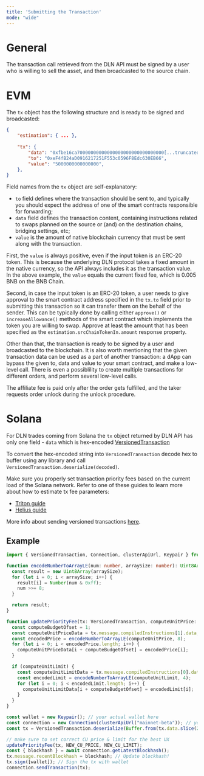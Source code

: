 ```yaml
---
title: 'Submitting the Transaction'
mode: "wide"
---
```


# General

The transaction call retrieved from the DLN API must be signed by a user who is willing to sell the asset, and then broadcasted to the source chain.

# EVM

The `tx` object has the following structure and is ready to be signed and broadcasted:
```json
{
    "estimation": { ... },
    
    "tx": {
        "data": "0xfbe16ca70000000000000000000000000000000[...truncated...]",
        "to": "0xeF4fB24aD0916217251F553c0596F8Edc630EB66",
        "value": "5000000000000000",
    },
}
```

Field names from the `tx` object are self-explanatory:
- `to` field defines where the transaction should be sent to, and typically you should expect the address of one of the smart contracts responsible
  for forwarding;
- `data` field defines the transaction content, containing instructions related to swaps planned on the source or (and) on the destination chains,
bridging settings, etc;
- `value` is the amount of native blockchain currency that must be sent along with the transaction.

First, the `value` is always positive, even if the input token is an ERC-20 token. This is because the underlying DLN protocol takes a fixed amount in
the native currency, so the API always includes it as the transaction value. In the above example, the `value` equals the current fixed fee, which is
0.005 BNB on the BNB Chain.

Second, in case the input token is an ERC-20 token, a user needs to give approval to the smart contract address specified in the `tx.to` field prior
to submitting this transaction so it can transfer them on the behalf of the sender. This can be typically done by calling either `approve()` or
`increaseAllowance()` methods of the smart contract which implements the token you are willing to swap. Approve at least the amount that has been
specified as the `estimation.srcChainTokenIn.amount` response property.

Other than that, the transaction is ready to be signed by a user and broadcasted to the blockchain. It is also worth mentioning that the given
transaction data can be used as a part of another transaction: a dApp can bypass the given to, data and value to your smart contract, and make a
low-level call. There is even a possiblility to create multiple transactions for different orders, and perform several low-level calls.

<Note> The affiliate fee is paid only after the order gets fulfilled, and the taker requests order unlock during the unlock procedure. </Note>

# Solana

For DLN trades coming from Solana the `tx` object returned by DLN API has only one field - `data` which is hex-encoded
[VersionedTransaction](https://docs.solana.com/developing/versioned-transactions)

To convert the hex-encoded string into `VersionedTransaction` decode hex to buffer using any library and call
`VersionedTransaction.deserialize(decoded)`.

<Card title="Resources">

Make sure you properly set transaction priority fees based on the current load of the Solana network. Refer to one of these guides to learn more about
how to estimate tx fee parameters: 
- [Triton guide](https://docs.triton.one/chains/solana/improved-priority-fees-api)
- [Helius guide](https://docs.helius.dev/solana-apis/priority-fee-api)

More info about sending versioned transactions
[here](https://docs.phantom.com/solana/sending-a-transaction-1#signing-and-sending-a-versioned-transaction). 

</Card>

## Example

```typescript
import { VersionedTransaction, Connection, clusterApiUrl, Keypair } from "@solana/web3.js";

function encodeNumberToArrayLE(num: number, arraySize: number): Uint8Array {
  const result = new Uint8Array(arraySize);
  for (let i = 0; i < arraySize; i++) {
    result[i] = Number(num & 0xff);
    num >>= 8;
  }

  return result;
}

function updatePriorityFee(tx: VersionedTransaction, computeUnitPrice: number, computeUnitLimit?: number) {
  const computeBudgetOfset = 1;
  const computeUnitPriceData = tx.message.compiledInstructions[1].data;
  const encodedPrice = encodeNumberToArrayLE(computeUnitPrice, 8);
  for (let i = 0; i < encodedPrice.length; i++) {
    computeUnitPriceData[i + computeBudgetOfset] = encodedPrice[i];
  }

  if (computeUnitLimit) {
    const computeUnitLimitData = tx.message.compiledInstructions[0].data;
    const encodedLimit = encodeNumberToArrayLE(computeUnitLimit, 4);
    for (let i = 0; i < encodedLimit.length; i++) {
      computeUnitLimitData[i + computeBudgetOfset] = encodedLimit[i];
    }
  }
}

const wallet = new Keypair(); // your actual wallet here
const connection = new Connection(clusterApiUrl("mainnet-beta")); // your actual connection here
const tx = VersionedTransaction.deserialize(Buffer.from(tx.data.slice(2), "hex"));

// make sure to set correct CU price & limit for the best UX 
updatePriorityFee(tx, NEW_CU_PRICE, NEW_CU_LIMIT);
const { blockhash } = await connection.getLatestBlockhash();
tx.message.recentBlockhash = blockhash; // Update blockhash!
tx.sign([wallet]); // Sign the tx with wallet
connection.sendTransaction(tx);
```